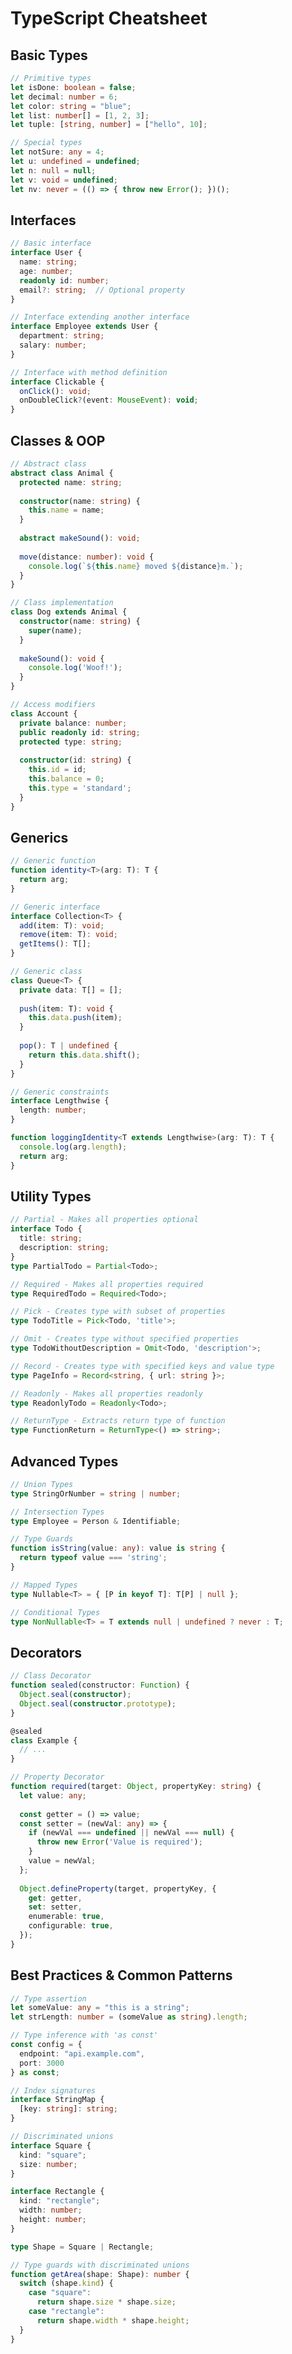 # TypeScript Cheatsheet

## Basic Types
```typescript
// Primitive types
let isDone: boolean = false;
let decimal: number = 6;
let color: string = "blue";
let list: number[] = [1, 2, 3];
let tuple: [string, number] = ["hello", 10];

// Special types
let notSure: any = 4;
let u: undefined = undefined;
let n: null = null;
let v: void = undefined;
let nv: never = (() => { throw new Error(); })();
```

## Interfaces
```typescript
// Basic interface
interface User {
  name: string;
  age: number;
  readonly id: number;
  email?: string;  // Optional property
}

// Interface extending another interface
interface Employee extends User {
  department: string;
  salary: number;
}

// Interface with method definition
interface Clickable {
  onClick(): void;
  onDoubleClick?(event: MouseEvent): void;
}
```

## Classes & OOP
```typescript
// Abstract class
abstract class Animal {
  protected name: string;
  
  constructor(name: string) {
    this.name = name;
  }
  
  abstract makeSound(): void;
  
  move(distance: number): void {
    console.log(`${this.name} moved ${distance}m.`);
  }
}

// Class implementation
class Dog extends Animal {
  constructor(name: string) {
    super(name);
  }
  
  makeSound(): void {
    console.log('Woof!');
  }
}

// Access modifiers
class Account {
  private balance: number;
  public readonly id: string;
  protected type: string;
  
  constructor(id: string) {
    this.id = id;
    this.balance = 0;
    this.type = 'standard';
  }
}
```

## Generics
```typescript
// Generic function
function identity<T>(arg: T): T {
  return arg;
}

// Generic interface
interface Collection<T> {
  add(item: T): void;
  remove(item: T): void;
  getItems(): T[];
}

// Generic class
class Queue<T> {
  private data: T[] = [];
  
  push(item: T): void {
    this.data.push(item);
  }
  
  pop(): T | undefined {
    return this.data.shift();
  }
}

// Generic constraints
interface Lengthwise {
  length: number;
}

function loggingIdentity<T extends Lengthwise>(arg: T): T {
  console.log(arg.length);
  return arg;
}
```

## Utility Types
```typescript
// Partial - Makes all properties optional
interface Todo {
  title: string;
  description: string;
}
type PartialTodo = Partial<Todo>;

// Required - Makes all properties required
type RequiredTodo = Required<Todo>;

// Pick - Creates type with subset of properties
type TodoTitle = Pick<Todo, 'title'>;

// Omit - Creates type without specified properties
type TodoWithoutDescription = Omit<Todo, 'description'>;

// Record - Creates type with specified keys and value type
type PageInfo = Record<string, { url: string }>;

// Readonly - Makes all properties readonly
type ReadonlyTodo = Readonly<Todo>;

// ReturnType - Extracts return type of function
type FunctionReturn = ReturnType<() => string>;
```

## Advanced Types
```typescript
// Union Types
type StringOrNumber = string | number;

// Intersection Types
type Employee = Person & Identifiable;

// Type Guards
function isString(value: any): value is string {
  return typeof value === 'string';
}

// Mapped Types
type Nullable<T> = { [P in keyof T]: T[P] | null };

// Conditional Types
type NonNullable<T> = T extends null | undefined ? never : T;
```

## Decorators
```typescript
// Class Decorator
function sealed(constructor: Function) {
  Object.seal(constructor);
  Object.seal(constructor.prototype);
}

@sealed
class Example {
  // ...
}

// Property Decorator
function required(target: Object, propertyKey: string) {
  let value: any;
  
  const getter = () => value;
  const setter = (newVal: any) => {
    if (newVal === undefined || newVal === null) {
      throw new Error('Value is required');
    }
    value = newVal;
  };
  
  Object.defineProperty(target, propertyKey, {
    get: getter,
    set: setter,
    enumerable: true,
    configurable: true,
  });
}
```

## Best Practices & Common Patterns
```typescript
// Type assertion
let someValue: any = "this is a string";
let strLength: number = (someValue as string).length;

// Type inference with 'as const'
const config = {
  endpoint: "api.example.com",
  port: 3000
} as const;

// Index signatures
interface StringMap {
  [key: string]: string;
}

// Discriminated unions
interface Square {
  kind: "square";
  size: number;
}

interface Rectangle {
  kind: "rectangle";
  width: number;
  height: number;
}

type Shape = Square | Rectangle;

// Type guards with discriminated unions
function getArea(shape: Shape): number {
  switch (shape.kind) {
    case "square":
      return shape.size * shape.size;
    case "rectangle":
      return shape.width * shape.height;
  }
}
```